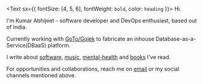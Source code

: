 <Text sx={{ fontSize: [4, 5, 6], fontWeight: `bold`, color: `heading` }}>
  Hi.
</Text>

I'm Kumar Abhijeet - software developer and DevOps enthusiast, based out of India.

Currently working with [GoTo/Gojek](https://www.gotocompany.com/en) to fabricate an inhouse Database-as-a-Service(DBaaS) platform.

I write about [software](/tags/software), [music](/tags/music), [mental-health](/tags/mental-health) and [books](/tags/book-notes) I've read.

For opportunities and collaborations, reach me on [email](mailto:kumarabhijeet1202@gmail.com) or my social channels mentioned above.
